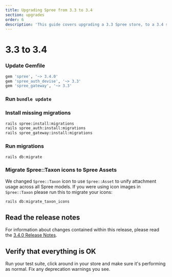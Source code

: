 ```yaml
---
title: Upgrading Spree from 3.3 to 3.4
section: upgrades
order: 6
description: 'This guide covers upgrading a 3.3 Spree store, to a 3.4 store.'
---
```


# 3.3 to 3.4

### Update Gemfile

```ruby
gem 'spree', '~> 3.4.0'
gem 'spree_auth_devise', '~> 3.3'
gem 'spree_gateway', '~> 3.3'
```

### Run `bundle update`

### Install missing migrations

```bash
rails spree:install:migrations
rails spree_auth:install:migrations
rails spree_gateway:install:migrations
```

### Run migrations

```bash
rails db:migrate
```

### Migrate Spree::Taxon icons to Spree Assets

We changed `Spree::Taxon` icon to use `Spree::Asset` to unify attachment usage across all Spree models. If you were using icon images in `Spree::Taxon` please run this to migrate your icons:

```bash
rails db:migrate_taxon_icons
```

## Read the release notes

For information about changes contained within this release, please read the [3.4.0 Release Notes](http://guides.spreecommerce.org/release_notes/spree_3_4_0.html).

## Verify that everything is OK

Run your test suite, click around in your store and make sure it's performing as normal. Fix any deprecation warnings you see.

